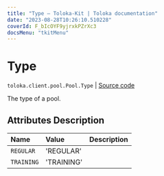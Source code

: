 ```yaml
---
title: "Type — Toloka-Kit | Toloka documentation"
date: "2023-08-28T10:26:10.510228"
coverId: F_bIcOYF9yjrxkPZrXc3
docsMenu: "tkitMenu"
---
```


# Type

`toloka.client.pool.Pool.Type` | [Source code](https://github.com/Toloka/toloka-kit/blob/v1.2.1/src/client/pool/__init__.py#L182)

The type of a pool.

## Attributes Description

| Name | Value | Description |
| :------| :-----------| :----------| 
`REGULAR`|'REGULAR'|
`TRAINING`|'TRAINING'|
